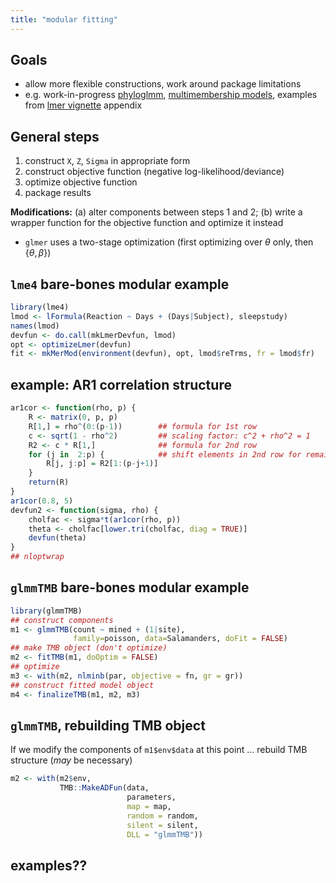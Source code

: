 ```yaml
---
title: "modular fitting"
---
```


## Goals

* allow more flexible constructions, work around package limitations
* e.g. work-in-progress [phyloglmm](https://zenodo.org/records/2639887), [multimembership models](https://rpubs.com/bbolker/groupmembers), examples from [lmer vignette](https://cran.r-project.org/web/packages/lme4/vignettes/lmer.pdf) appendix

## General steps

1. construct `X`, `Z`, `Sigma` in appropriate form
2. construct objective function (negative log-likelihood/deviance)
3. optimize objective function
4. package results

**Modifications:** (a) alter components between steps 1 and 2; (b) write a wrapper function for the objective function and optimize it instead

* `glmer` uses a two-stage optimization (first optimizing over $\theta$ only, then $\{\theta, \beta\}$)

## `lme4` bare-bones modular example

```r
library(lme4)
lmod <- lFormula(Reaction ~ Days + (Days|Subject), sleepstudy)
names(lmod)
devfun <- do.call(mkLmerDevfun, lmod)
opt <- optimizeLmer(devfun)
fit <- mkMerMod(environment(devfun), opt, lmod$reTrms, fr = lmod$fr)
```

## example: AR1 correlation structure

```r
ar1cor <- function(rho, p) {
    R <- matrix(0, p, p)
    R[1,] = rho^(0:(p-1))        ## formula for 1st row
    c <- sqrt(1 - rho^2)         ## scaling factor: c^2 + rho^2 = 1
    R2 <- c * R[1,]              ## formula for 2nd row
    for (j in  2:p) {            ## shift elements in 2nd row for remaining rows
        R[j, j:p] = R2[1:(p-j+1)] 
    }
    return(R)
}
ar1cor(0.8, 5)
devfun2 <- function(sigma, rho) {
    cholfac <- sigma*t(ar1cor(rho, p))
    theta <- cholfac[lower.tri(cholfac, diag = TRUE)]
    devfun(theta)
}
## nloptwrap
```

## `glmmTMB` bare-bones modular example

```r
library(glmmTMB)
## construct components
m1 <- glmmTMB(count ~ mined + (1|site),
              family=poisson, data=Salamanders, doFit = FALSE)
## make TMB object (don't optimize)
m2 <- fitTMB(m1, doOptim = FALSE)
## optimize
m3 <- with(m2, nlminb(par, objective = fn, gr = gr))
## construct fitted model object
m4 <- finalizeTMB(m1, m2, m3)
```

## `glmmTMB`, rebuilding TMB object

If we modify the components of `m1$env$data` at this point ...
rebuild TMB structure (*may* be necessary)

```r
m2 <- with(m2$env,
           TMB::MakeADFun(data,
                          parameters,
                          map = map,
                          random = random,
                          silent = silent,
                          DLL = "glmmTMB"))
```

## examples??

